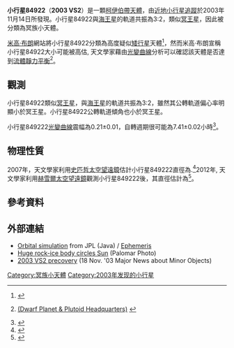 {{Infobox planet
 | bgcolour=#FFFFC0
 | name={{mp|(84922) 2003 VS|2}}
 | image = [[File:2003VS2-mag20.jpg|240px]]
 | caption = {{mp|2003 VS|2}} ([[視星等|視星等]] 19.8) 天文學家利用24" [[RC光學系統|望遠鏡]]觀測
 | discovery=yes
 | discovery_ref= <ref name="MPEC2003-W02">{{cite web
  |date=2003-11-16
  |title=MPEC 2003-W02 : 2003 VS2
  |first=Brian G.
  |last=Marsden
  |work=IAU Minor Planet Center
  |publisher=Harvard-Smithsonian Center for Astrophysics
  |url=http://www.cfa.harvard.edu/mpec/K03/K03W02.html
  |accessdate=2010-01-06
  |archive-date=2012-07-12
  |archive-url=https://www.webcitation.org/696YZQuwF?url=http://www.minorplanetcenter.net/iau/mpec/K03/K03W02.html
  |dead-url=no
  }}</ref>
 | discoverer= [[近地小行星追蹤|NEAT]] (644)
 | discovered=November 14, 2003<ref name="jpldata"/>
 | mp_name={{mp|(84922) 2003 VS|2}}
 | alt_names=''none''
 | mp_category=[[Plutino|Plutino]]<ref name="Buie"/><ref name="K06X45">{{cite web
 |date        = 2006-12-21
 |title       = MPEC 2006-X45 : Distant Minor Planets
 |publisher   = Minor Planet Center & Tamkin Foundation Computer Network
 |url         = http://cfa-www.harvard.edu/iau/mpec/K06/K06X45.html
 |accessdate  = 2008-07-23
 |archiveurl  = https://web.archive.org/web/20080828191100/http://cfa-www.harvard.edu/iau/mpec/K06/K06X45.html
 |archivedate = 2008年8月28日
 |deadurl     = yes
}}</ref>
 | orbit_ref = <ref name="jpldata">{{cite web
   |type=2008-02-05 last obs
   |title=JPL Small-Body Database Browser: 84922 (2003 VS2)
   |url=http://ssd.jpl.nasa.gov/sbdb.cgi?sstr=84922
   |accessdate=2008-07-23
   |archive-date=2021-06-08
   |archive-url=https://web.archive.org/web/20210608234848/https://ssd.jpl.nasa.gov/sbdb.cgi?sstr=84922
   }}</ref><ref name="Buie">{{cite web
 |authorlink   = Marc W. Buie
 |first        = Marc W.
 |last         = Buie
 |date         = 2008-02-05
 |title        = Orbit Fit and Astrometric record for 84922
 |publisher    = SwRI (Space Science Department)
 |url          = http://www.boulder.swri.edu/~buie/kbo/astrom/84922.html
 |accessdate   = 2008-07-23
 |archive-date = 2012-07-12
 |archive-url  = https://www.webcitation.org/696YYzCPs?url=http://www.boulder.swri.edu/~buie/kbo/astrom/84922.html
 |dead-url     = no
}}</ref>
 | epoch=December 31, 2006 ([[Julian_day|JD]] 2454100.5)
 | semimajor=39.266 AU (5874.042 Gm)
 | perihelion=36.427 AU (5449.350 Gm)
 | aphelion=42.104 [[天文單位|AU]] (6298.735 [[Giga|G]]m)
 | eccentricity=0.072
 | period=246.05 [[Julian_year_(astronomy)|a]] (89,870.237 [[day|d]])
 | inclination=14.798[[degree_(angle)|°]]
 | asc_node=302.682°
 | arg_peri=112.586°
 | mean_anomaly=3.987°
 | avg_speed=4.75 km/[[second|s]]
 | physical_characteristics=yes
 | dimensions= {{val|523.0|+35.1|-34.4|u=km}}<ref name=Herschel/> 
 | mass= 
 | density=
 | surface_grav=
 | escape_velocity=
 | sidereal_day={{val|7.41|0.02|u=h}}<ref name=Sheppard2007/>
 | spectral_type=([[紅色|紅色]]) B−V= {{val|0.93|0.02}} <br> V−R= {{val|0.59|0.02}}<ref name=Herschel/> 
 | abs_magnitude= {{val|4.10|0.38}}<ref name=Herschel/><br>4.4<ref name="spitzer"/><br>{{val|4.73|0.02}}<ref name=Tegler>{{cite web|url=http://www.physics.nau.edu/~tegler/research/survey.htm|title=Kuiper Belt Object Magnitudes and Surface Colors|accessdate=2009-12-30|last=Tegler|first=Stephen C.|date=2007-02-01|deadurl=yes|archiveurl=https://web.archive.org/web/20060901063349/http://www.physics.nau.edu/~tegler/research/survey.htm|archivedate=2006-09-01}}</ref>
 | magnitude = 19.7<ref name=AstDys>{{cite web
  |title=AstDys (84922) 2003VS2 Ephemerides
  |publisher=Department of Mathematics, University of Pisa, Italy
  |url=http://hamilton.dm.unipi.it/astdys/index.php?pc=1.1.3.0&n=84922
  |accessdate=2009-12-07
  |archive-url=https://www.webcitation.org/696YZrVWN?url=http://hamilton.dm.unipi.it/astdys/index.php?pc=1.1.3.0
  |archive-date=2012-07-12
  |dead-url=yes
  }}</ref> 
 | albedo={{val|0.147|+0.063|-0.043}}<ref name=Herschel/>
 | single_temperature=≈44 [[kelvin|K]]
 | note=no
}}

'''小行星84922'''（'''2003 VS2'''）是一顆[[柯伊伯帶天體|柯伊伯帶天體]]，由[[近地小行星追蹤|近地小行星追蹤]]於2003年11月14日所發現。小行星84922與[[海王星|海王星]]的軌道共振為3:2，類似[[冥王星|冥王星]]，因此被分類為冥族小天體。

[[米高·布朗|米高·布朗]]網站將小行星84922分類為高度疑似[[矮行星|矮行星]]天體<ref name="Brown-dplist">{{cite web
 |title        = How many dwarf planets are there in the outer solar system? (updates daily)
 |publisher    = California Institute of Technology
 |authorlink   = Michael E. Brown
 |first        = Michael E.
 |last         = Brown
 |url          = http://www.gps.caltech.edu/~mbrown/dps.html
 |accessdate   = 2011-08-25
 |archive-date = 2011-10-18
 |archive-url  = https://web.archive.org/web/20111018154917/http://www.gps.caltech.edu/~mbrown/dps.html
 |dead-url     = no
}}</ref>，然而米高·布朗宣稱小行星84922大小可能被高估, 天文學家藉由[[光變曲線|光變曲線]]分析可以確認該天體是否達到[[流體靜力平衡|流體靜力平衡]]<ref name=Tancredi2009>{{cite journal
  |last=Tancredi |first=Gonzalo
  |title=Physical and dynamical characteristics of icy "dwarf planets" (plutoids)
  |journal=Proceedings of the International Astronomical Union Symposium S263
  |volume=5 |pages=173–185 |year=2009
  |doi=10.1017/S1743921310001717
  |bibcode=2010IAUS..263..173T}} [http://www.astronomia.edu.uy/dwarfplanet/list.html (Dwarf Planet & Plutoid Headquarters)] {{Wayback|url=http://www.astronomia.edu.uy/dwarfplanet/list.html |date=20180929113753 }}</ref>。

==觀測==
小行星84922類似[[冥王星|冥王星]]，與[[海王星|海王星]]的軌道共振為3:2，雖然其公轉軌道偏心率明顯小於冥王星。小行星84922公轉軌道傾角也小於冥王星。

小行星849222[[光變曲線|光變曲線]]震幅為0.21±0.01，自轉週期很可能為7.41±0.02小時<ref name=Sheppard2007>{{cite journal|title=Light Curves of Dwarf Plutonian Planets and other Large Kuiper Belt Objects: Their Rotations, Phase Functions, and Absolute Magnitudes|journal=The Astronomical Journal|volume=134|issue=2|pages=787|url=http://stacks.iop.org/1538-3881/134/i=2/a=787|date=2007|doi=10.1086/519072|issn=1538-3881|language=en|accessdate=2018-04-02|author=Scott S. Sheppard}}</ref>。

==物理性質==
2007年，天文學家利用[[史匹哲太空望遠鏡|史匹哲太空望遠鏡]]估計小行星849222直徑為{{val|725|200|u=km}}.<ref name="spitzer">{{cite book
 |title=The Solar System Beyond Neptune
 |chapter=Physical Properties of Kuiper Belt and Centaur Objects: Constraints from Spitzer Space Telescope
 |first1=John
 |last1=Stansberry
 |first2=Will
 |last2=Grundy
 |first3=Mike
 |last3=Brown
 |first4=Dale
 |last4=Cruikshank
 |first5=John
 |last5=Spencer
 |first6=David
 |last6=Trilling
 |first7=Jean-Luc
 |last7=Margot
 |publisher=University of Arizona press
 |url=http://www.lpi.usra.edu/books/ssbn2008/7017.pdf
 |format=pdf
 |arxiv=astro-ph/0702538
 |editor1-first=M. Antonietta
 |editor1-last=Barucci
 |editor2-first=Hermann
 |editor2-last=Boehnhardt
 |editor3-first=Dale P.
 |editor3-last=Cruikshank
 |year=2008
 |isbn=0-8165-2755-5
 |pages=161–179
 |access-date=2015-02-14
 |archive-date=2012-09-04
 |archive-url=https://www.webcitation.org/6APqpZzVq?url=http://www.lpi.usra.edu/books/ssbn2008/7017.pdf
 |dead-url=no
 }}</ref>2012年,  天文學家利用[[赫雪爾太空望遠鏡|赫雪爾太空望遠鏡]]觀測小行星849222後，其直徑估計為{{val|523.0|+35.1|-34.4|u=km}}<ref name=Herschel>{{cite journal|url=http://www.aanda.org/10.1051/0004-6361/201118562|title=TNOs are cool: A survey of the trans-Neptunian region|journal=Astronomy & Astrophysics|volume=541|date=2012-05-01|issn=0004-6361|language=en|accessdate=2018-04-02|doi=10.1051/0004-6361/201118562|author=M. Mommert, A. W. Harris, C. Kiss, A. Pál, P. Santos-Sanz, J. Stansberry, A. Delsanti, E. Vilenius, T. G. Müller, N. Peixinho, E. Lellouch, N. Szalai, F. Henry, R. Duffard, S. Fornasier, P. Hartogh, M. Mueller, J. L. Ortiz, S. Protopapa, M. Rengel, A. Thirouin}}</ref>。

==參考資料==
{{Reflist|30em}}

==外部連結==
* [http://ssd.jpl.nasa.gov/sbdb.cgi?sstr=2003VS2;orb=1;view=Far Orbital simulation] from JPL (Java) / [http://ssd.jpl.nasa.gov/horizons.cgi?find_body=1&body_group=sb&sstr=2003VS2 Ephemeris] {{Wayback|url=http://ssd.jpl.nasa.gov/horizons.cgi?find_body=1&body_group=sb&sstr=2003VS2 |date=20160304055747 }}
* [http://news.bbc.co.uk/2/hi/science/nature/3277033.stm Huge rock-ice body circles Sun] {{Wayback|url=http://news.bbc.co.uk/2/hi/science/nature/3277033.stm |date=20210226092404 }} (Palomar Photo)
* [http://www.hohmanntransfer.com/mn/0311/18.htm 2003 VS2 precovery] {{Wayback|url=http://www.hohmanntransfer.com/mn/0311/18.htm |date=20201003155250 }} (18 Nov. '03 Major News about Minor Objects)

{{外海王星天體}}

[[Category:冥族小天體|Category:冥族小天體]]
[[Category:2003年发现的小行星|Category:2003年发现的小行星]]